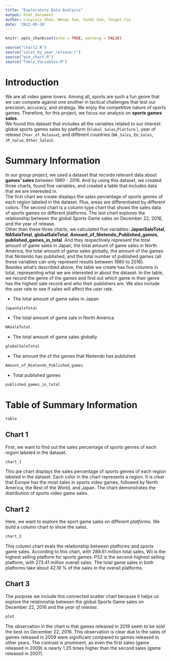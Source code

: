 ```yaml
---
title: "Exploratory Data Analysis"
output: html_document
author: Liuyixin Shao, Wenqi Xue, Yundi Gao, Tongxi Cui
date: '2022-05-20'
---
```


```r
knitr::opts_chunk$set(echo = TRUE, warning = FALSE)
```

```r
source("chart2.R")
source("sales_by_year_release.r")
source("pie_chart.R")
source("Table_Variables.R")
```


# Introduction

We are all video game lovers. Among all, sports are such a fun genre that we can compete against one another in tactical challenges that test our precision, accuracy, and strategy. We enjoy the competitive nature of sports games. Therefore, for this project, we focus our analysis on **sports games sales**.      
We found this dataset that includes all the variables related to our interest: global sports games sales by platform (`Global_Sales`,`Platform` ), year of release (`Year_of_Release`), and different countries (`NA_Sales`, `EU_Sales`, `JP_Salse`, `Other_Sales`).      

# Summary Information
In our group project, we used a dataset that records relevant data about **games’ sales** between 1980 - 2016. And by using this dataset, we created three charts, found five variables, and created a table that includes data that we are interested in.       
The first chart we create displays the sales percentage of sports genres of each region labeled in the dataset. Plus, areas are differentiated by different colors. The second chart is a column type chart that shows the sales data of sports games on different platforms. The last chart explores the relationship between the global Sports Game sales on December 22, 2016, and the year of release.           
Other than these three charts, we calculated five variables: **JapanSaleTotal**, **NASaleTotal**, **globalSaleTotal**, **Amount_of_Nietendo_Published_games**, **published_games_in_total**. And they respectively represent the total amount of game sales in Japan, the total amount of game sales in North America, the total amount of game sales globally, the amount of the games that Nintendo has published, and the total number of published games (all these variables can only represent results between 1980 to 2016).                   
Besides what’s described above, the table we create has five columns in total, representing what we are interested in about the dataset. In the table, we record the genre of the games and find out which game in their genre has the highest sale record and who their publishers are. We also include the user rate to see if sales will affect the user rate.   
      
- The total amount of game sales in Japan
```r
JapanSaleTotal
```
- The total amount of game sale in North America
```r
NASaleTotal
```
- The total amount of game sales globally
```r
globalSaleTotal
```
- The amount the of the games that Nietendo has published   
```r
Amount_of_Nietendo_Published_games
```
- Total published games
```r
published_games_in_total
```

 
# Table of Summary Information
```r
table
```


## Chart 1
First, we want to find out the sales percentage of sports genres of each _region_ labeled in the dataset.     
```r
chart_1
```
                           
This pie chart displays the sales percentage of sports genres of each region labeled in the dataset. Each color in the chart represents a region. It is clear that Europe has the most sales in sports video games, followed by North America, the Rest of the World, and Japan. The chart demonstrates the distribution of sports video game sales.       

## Chart 2
Here, we want to explore the sport game sales on different _platforms_. We build a column chart to show the sales.    
           
```r
chart_2
```
       
This column chart evals the relationship between platforms and sports game sales. According to this chart, with 288.61 million total sales, Wii is the highest selling platform for sports games. PS2 is the second-highest selling platform, with 273.41 million overall sales. The total game sales in both platforms take about 42.19 % of the sales in the overall platforms.        

## Chart 3
The purpose we include this connected scatter chart because it helps us explore the relationship between the global Sports Game sales on December 22, 2016 and the _year of release_.      
```r
plot
```
                     
The observation in the chart is that games released in 2019 seem to be sold the best on December 22, 2016. This observation is clear due to the sales of games released in 2009 were significant compared to games released in other years. The contrast is prominent, as even the first sales (game released in 2009) is nearly 1.25 times higher than the second sales (game released in 2007).         



